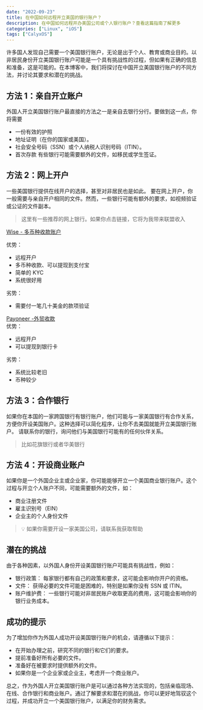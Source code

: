 ```yaml
---
date: "2022-09-23"
title: 在中国如何远程开立美国的银行账户？
description: 在中国如何远程开办美国公司或个人银行账户？查看这篇指南了解更多
categories: ["Linux", "iOS"]
tags: ["CalyxOS"]
---
```


许多国人发现自己需要一个美国银行账户，无论是出于个人、教育或商业目的。以非居民身份开立美国银行账户可能是一个具有挑战性的过程，但如果有正确的信息和准备，这是可能的。在本博客中，我们将探讨在中国开立美国银行账户的不同方法，并讨论其要求和潜在的挑战。

## 方法 1：亲自开立账户

外国人开立美国银行账户最直接的方法之一是亲自去银行分行。要做到这一点，你将需要

- 一份有效的护照
- 地址证明（在你的国家或美国）。
- 社会安全号码（SSN）或个人纳税人识别号码（ITIN）。
- 首次存款
  有些银行可能需要额外的文件，如移民或学生签证。

## 方法 2：网上开户

一些美国银行提供在线开户的选择，甚至对非居民也是如此。
要在网上开户，你一般需要与亲自开户相同的文件。然而，一些银行可能有额外的要求，如视频验证或公证的文件副本。

> 这里有一些推荐的网上银行。如果你点击链接，它将为我带来联盟收入

[Wise - 多币种收款账户](https://wise.prf.hn/click/camref:1101lwWDb?ref=bytesmarts.com)

优势：

- 远程开户
- 多币种收款、可以提现到支付宝
- 简单的 KYC
- 系统很好用

劣势：

- 需要付一笔几十美金的款项验证

[Payoneer -外贸收款](https://www.payoneer.com/?ref=bytesmarts.com)  
优势：

- 远程开户
- 可以提现到银行卡

劣势：

- 系统比较老旧
- 币种较少

## 方法 3：合作银行

如果你在本国的一家跨国银行有银行账户，他们可能与一家美国银行有合作关系，方便你开设美国账户。这种选择可以简化程序，让你不去美国就能开立美国银行账户。
请联系你的银行，询问他们与美国银行可能有的任何伙伴关系。

> 比如花旗银行或者华美银行

## 方法 4：开设商业账户

如果你是一个外国企业主或企业家，你可能能够开立一个美国商业银行账户。这个过程与开立个人账户不同，可能需要额外的文件，如：

- 商业注册文件
- 雇主识别号（EIN）
- 企业主的个人身份文件

> 💡 如果你需要开设一家美国公司，请联系我获取帮助

## 潜在的挑战

由于各种因素，以外国人身份开设美国银行账户可能具有挑战性，例如：

- 银行政策： 每家银行都有自己的政策和要求，这可能会影响你开户的资格。
- 文件： 获得必要的文件可能是困难的，特别是如果你没有 SSN 或 ITIN。
- 账户维护费： 一些银行可能对非居民账户收取更高的费用，这可能会影响你的银行业务成本。

## 成功的提示

为了增加你作为外国人成功开设美国银行账户的机会，请遵循以下提示：

- 在开始办理之前，研究不同的银行和它们的要求。
- 提前准备好所有必要的文件。
- 准备好在被要求时提供额外的文件。
- 如果你是一个企业家或企业主，考虑开一个商业账户。

总之，作为外国人开立美国银行账户是可以通过各种方法实现的，包括亲临现场、在线、合作银行和商业账户。通过了解要求和潜在的挑战，你可以更好地驾驭这个过程，并成功开立一个美国银行账户，以满足你的财务需求。
